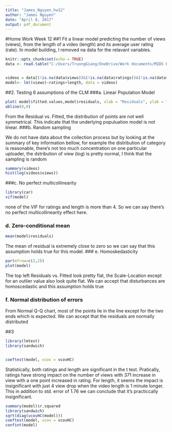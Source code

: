 ```yaml
---
title: "James_Nguyen_hw12"
author: "James Nguyen"
date: "April 8, 2017"
output: pdf_document
---
```

#Home Work Week 12
##1 Fit a linear model  predicting the number of views (views), from the length of a video (length) and its average user rating (rate).
In model building, I removed na data for the relavant variables. 

```r
knitr::opts_chunk$set(echo = TRUE)
data <- read.table("C:/Users/TruongGiang/OneDrive/Work documents/MIDS Berkeley/W203-1/HW12/videos.txt", header = TRUE, sep="\t")



```
```r
videos = data[(!is.na(data$views))&(!is.na(data$ratings))&(!is.na(data$length)),]
model<- lm((views)~ratings+length, data = videos)
```



##2. Testing 6 assumptions of the CLM
###a. Linear Population Model
```r
plot( model$fitted.values,model$residuals, xlab = "Residuals", ylab = "Fitted Values", main ="Residual vs. Fitted")
abline(0,0)

```

From the Residual vs. Fitted, the distribution of points are not well symmetrical. This indicate that the underlying populuation model is not linear.
###b. Random sampling

We do not have data about the collection process but by looking at the summary of key information bellow, for example the distribution of category is reasonable, there's not too much concentration on one particular uploader, the dstribution of view (log) is pretty normal, I think that the sampling is random


```r
summary(videos)
hist(log(videos$views))

```
###c. No perfect multicollinearity

```r
library(car)
vif(model)
```
none of the VIF for ratings and length is more than 4.  So we can say there's no perfect multicollinearity effect here.

### d. Zero-conditional mean

```r
mean(model$residuals)
```

The mean of residual is extremely close to zero so we can say that this assumption holds true for this model.
### e. Homoskedasticity
```r
par(mfrow=c(2,2))
plot(model)
```
The top left Residuals vs. Fitted look pretty flat, the Scale-Location except for an outlier value also look quite flat. We can accept that disturbances are homoscedastic and this assumption holds true

### f. Normal distribution of errors

From Normal Q-Q chart, most of the points lie in the line except for the two ends which is expected. We can accept that the residuals are normally distributed

##3 

```r
library(lmtest)
library(sandwich)


coeftest(model, vcov = vcovHC)
```
Statistically, both ratings and length are significant in the t test. 
Pratically, ratings have  strong impact on the number of views with 371 increase in view with a one point increased in rating.
For length, it seems the impact is insignificant with just 4 view drop when the video length is 1 minute longer. This in addition to std. error of 1.76 we can conclude that it's practiccally insignificant.



```r

summary(model)$r.squared
library(sandwich)
sqrt(diag(vcovHC(model)))
coeftest(model, vcov = vcovHC)
confint(model)
```
